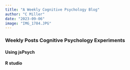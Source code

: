 ```yaml
---
title: "A Weekly Cognitive Psychology Blog"
author: "C Miller"
date: "2023-09-06"
image: "IMG_1784.JPG"
---
```


### Weekly Posts Cognitive Psychology Experiments

#### Using jsPsych

#### R studio
